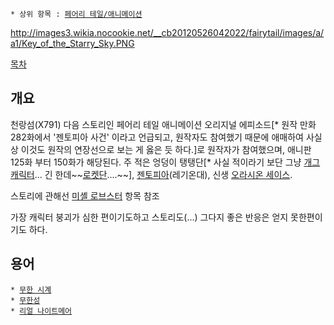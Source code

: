  * 상위 항목 : [[페어리 테일/애니메이션]]

http://images3.wikia.nocookie.net/__cb20120526042022/fairytail/images/a/a1/Key_of_the_Starry_Sky.PNG

[[목차]]
== 개요 ==
천랑섬(X791) 다음 스토리인 페어리 테일 애니메이션 오리지널 에피소드[* 원작 만화 282화에서 '젠토피아 사건' 이라고 언급되고, 원작자도 참여했기 때문에 애매하여 사실상 이것도 원작의 연장선으로 보는 게 옳은 듯 하다.]로 원작자가 참여했으며, 애니판 125화 부터 150화가 해당된다. 주 적은 엉덩이 탱탱단[* 사실 적이라기 보단 그냥 [[개그 캐릭터]]... 긴 한데~~[[로켓단]]....~~], [[젠토피아]](레기온대), 신생 [[오라시온 세이스]].

스토리에 관해선 [[미셸 로브스터]] 항목 참조

가장 캐릭터 붕괴가 심한 편이기도하고  스토리도(...) 그다지 좋은 반응은 얻지 못한편이기도 하다.

== 용어 ==
 * [[무한 시계]]
 * [[무한성]]
 * [[리얼 나이트메어]]
